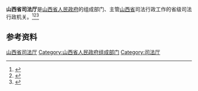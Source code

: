 {{coord|37.80998|112.57477|display=title}}
{{Infobox PRCG
|机构名称 = 山西省司法厅
|标志1    = Red star.svg
|标志1说明 =
|职位1    = 厅长
|人员1    = [[董一兵|董一兵]] 
|职位2    = 副厅长
|人员2    =
|成立时间 =
|业务上级机构 = [[中华人民共和国司法部|中华人民共和国司法部]]
|组织上级机构 = [[山西省人民政府|山西省人民政府]]
|中共上级 = [[中国共产党山西省委员会政法委员会|中国共产党山西省委员会政法委员会]]
|中共本级 =
|本级纪检 =
|本级监察 =
|机构类型 = 省级人民政府组成部门
|行政级别 = 正地厅级
|地址1    = [[山西省|山西省]][[太原市|太原市]][[小店区|小店区]]学府街41号
|网站     =
|网址     =
}}

'''山西省司法厅'''是[[山西省人民政府|山西省人民政府]]的组成部门、主管[[山西省|山西省]]司法行政工作的省级司法行政机关。<ref>{{Cite book|title=中华实用法学大辞典|author=栗劲, 李放主编; 马新福, 龙斯荣, 高格副主编|publisher=吉林大学出版社|year=1988|isbn=|location=长春|pages=}}</ref><ref>{{Cite book|title=法学大辞典|author=邹瑜, 顾明总主编; 高扬瑜, 郑杨副总主编|publisher=中国政法大学出版社|year=1991|isbn=|location=北京|pages=}}</ref><ref>{{Cite book|title=中华法学大辞典 • 诉讼法学卷|author=陈光中主编; 丁慕英, 刘文, 田祖思等编|publisher=中国检察出版社|year=1995|isbn=|location=北京|pages=}}</ref>

== 参考资料 ==
{{reflist}}

{{山西省人民政府}}

[[Category:山西省司法厅|]]
[[Category:山西省人民政府组成部门|Category:山西省人民政府组成部门]]
[[Category:司法厅|Category:司法厅]]
